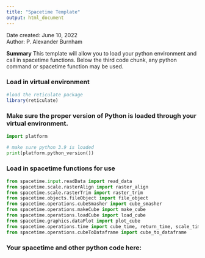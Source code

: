 ```yaml
---
title: "Spacetime Template"
output: html_document
---
```



Date created:  June 10, 2022            
Author: P. Alexander Burnham

**Summary** This template will allow you to load your python environment and call in spacetime functions. Below the third code chunk, any python command or spacetime function may be used.

### Load in virtual environment
```r

#load the reticulate package  
library(reticulate)


```

### Make sure the proper version of Python is loaded through your virtual environment.
```python
import platform

# make sure python 3.9 is loaded
print(platform.python_version())

```

### Load in spacetime functions for use
```python
from spacetime.input.readData import read_data
from spacetime.scale.rasterAlign import raster_align
from spacetime.scale.rasterTrim import raster_trim
from spacetime.objects.fileObject import file_object
from spacetime.operations.cubeSmasher import cube_smasher
from spacetime.operations.makeCube import make_cube
from spacetime.operations.loadCube import load_cube
from spacetime.graphics.dataPlot import plot_cube
from spacetime.operations.time import cube_time, return_time, scale_time, select_time
from spacetime.operations.cubeToDataframe import cube_to_dataframe


```

### Your spacetime and other python code here:
```python

```



